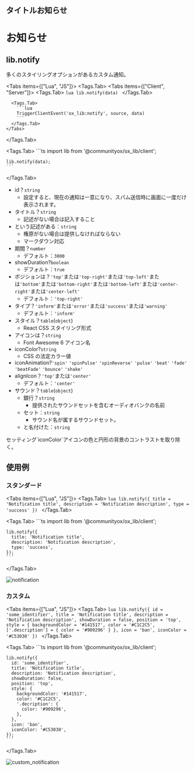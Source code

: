 ## タイトルお知らせ


# お知らせ

## lib.notify

多くのスタイリングオプションがあるカスタム通知。

<Tabs items={["Lua", "JS"]}>
  <Tags.Tab>
    <Tabs items={["Client", "Server"]}>
      <Tags.Tab>
        ```lua
        lib.notify(data)
        ```
      </Tags.Tab>

      <Tags.Tab>
        ```lua
        TriggerClientEvent('ox_lib:notify', source, data)
        ```
      </Tags.Tab>
    </Tabs>

  </Tags.Tab>

  <Tags.Tab>
    ```ts
    import lib from '@communityox/ox_lib/client';

    lib.notify(data);
    ```

  </Tags.Tab>
</Tabs>

- id？`string`
  - 設定すると、現在の通知は一意になり、スパム送信時に画面に一度だけ表示されます。
- タイトル？`string`
  - 記述がない場合は記入すること
- という記述がある：`string`
  - 権原がない場合は提供しなければならない
  - マークダウン対応
- 期間？`number`
  - デフォルト：`3000`
- showDuration?`boolean`
  - デフォルト：`true`
- ポジションは？`'top'`または`'top-right'`または`'top-left'`または`'bottom'`または`'bottom-right'`または`'bottom-left'`または`'center-right'`または`'center-left'`
  - デフォルト：`'top-right'`
- タイプ？`'inform'`または`'error'`または`'success'`または`'warning'`
  - デフォルト：`'inform'`
- スタイル？`table`(`object`)
  - React CSS スタイリング形式
- アイコンは？`string`
  - Font Awesome 6 アイコン名
- iconColor?`string`
  - CSS の法定カラー値
- iconAnimation?`'spin'` `'spinPulse'` `'spinReverse'` `'pulse'` `'beat'` `'fade'` `'beatFade'` `'bounce'` `'shake'`
- alignIcon？`'top'`または`'center'`
  - デフォルト：`'center'`
- サウンド？`table`(`object`)
  - 銀行？`string`
    - 提供されたサウンドセットを含むオーディオバンクの名前
  - セット：`string`
    - サウンド名が属するサウンドセット。
  - と名付けた：`string`

<Callout>
  セッティング`iconColor`アイコンの色と円形の背景のコントラストを取り除く。
</Callout>

## 使用例

### スタンダード

<Tabs items={["Lua", "JS"]}>
  <Tags.Tab>
    ```lua
    lib.notify({
        title = 'Notification title',
        description = 'Notification description',
        type = 'success'
    })
    ```
  </Tags.Tab>

  <Tags.Tab>
    ```ts
    import lib from '@communityox/ox_lib/client';

    lib.notify({
      title: 'Notification title',
      description: 'Notification description',
      type: 'success',
    });
    ```

  </Tags.Tab>
</Tabs>

![notification](https://i.imgur.com/UOISjlm.png)

### カスタム

<Tabs items={["Lua", "JS"]}>
  <Tags.Tab>
    ```lua
    lib.notify({
        id = 'some_identifier',
        title = 'Notification title',
        description = 'Notification description',
        showDuration = false,
        position = 'top',
        style = {
            backgroundColor = '#141517',
            color = '#C1C2C5',
            ['.description'] = {
              color = '#909296'
            }
        },
        icon = 'ban',
        iconColor = '#C53030'
    })
    ```
  </Tags.Tab>

  <Tags.Tab>
    ```ts
    import lib from '@communityox/ox_lib/client';

    lib.notify({
      id: 'some_identifier',
      title: 'Notification title',
      description: 'Notification description',
      showDuration: false,
      position: 'top',
      style: {
        backgroundColor: '#141517',
        color: '#C1C2C5',
        '.decription': {
          color: '#909296',
        },
      },
      icon: 'ban',
      iconColor: '#C53030',
    });
    ```

  </Tags.Tab>
</Tabs>

![custom_notification](https://i.imgur.com/1qwsJsH.png)
